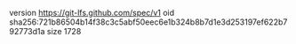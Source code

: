 version https://git-lfs.github.com/spec/v1
oid sha256:721b86504b14f38c3c5abf50eec6e1b324b8b7d1e3d253197ef622b792773d1a
size 1728
